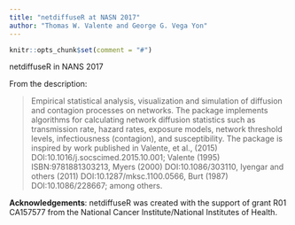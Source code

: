 ```yaml
---
title: "netdiffuseR at NASN 2017"
author: "Thomas W. Valente and George G. Vega Yon"
---
```


```r
knitr::opts_chunk$set(comment = "#")

```

netdiffuseR in NANS 2017


From the description:

> Empirical statistical analysis, visualization and simulation of diffusion and contagion processes on networks. The package implements algorithms for calculating network diffusion statistics such as transmission rate, hazard rates, exposure models, network threshold levels, infectiousness (contagion), and susceptibility. The package is inspired by work published in Valente, et al., (2015) DOI:10.1016/j.socscimed.2015.10.001; Valente (1995) ISBN:9781881303213, Myers (2000) DOI:10.1086/303110, Iyengar and others (2011) DOI:10.1287/mksc.1100.0566, Burt (1987) DOI:10.1086/228667; among others.

__Acknowledgements__: netdiffuseR was created with the support of grant R01
CA157577 from the National Cancer Institute/National Institutes of Health.